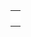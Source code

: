 {{en/Community/Scenarios/Scenarios by size}}

{|
|-
|style="border:none;background:white"|
{{en/The Isles}}

|-
|style="border:none;background:white"|

|-
|style="border:none;background:white"|

|-
|}